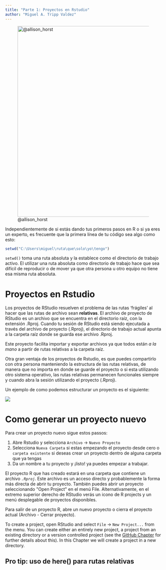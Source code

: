```yaml
---
title: "Parte 1: Proyectos en Rstudio"
author: "Miguel A. Tripp Valdez"
---
```


![\@allison_horst](img/Horst_functions/rProj.png){fig-align="center" width="613"}

Independientemente de si estás dando tus primeros pasos en R o si ya eres un experto, es frecuente que la primera línea de tu código sea algo como esto:

``` R
setwd("C:\Users\miguel\ruta\que\solo\yo\tengo")
```

`setwd()` toma una ruta absoluta y la establece como el directorio de trabajo activo. El utilizar una ruta absoluta como directorio de trabajo hace que sea difícil de reproducir o de mover ya que otra persona u otro equipo no tiene esa misma ruta absoluta.

# Proyectos en Rstudio

Los proyectos de RStudio resuelven el problema de las rutas 'frágiles' al hacer que las rutas de archivo sean **relativas**. El archivo de proyecto de RStudio es un archivo que se encuentra en el directorio raíz, con la extensión .Rproj. Cuando tu sesión de RStudio está siendo ejecutada a través del archivo de proyecto (.Rproj), el directorio de trabajo actual apunta a la carpeta raíz donde se guarda ese archivo .Rproj.

Este proyecto facilita importar y exportar archivos ya que todos están *a la mano* a partir de rutas relativas a la carpeta raíz.

::: callout-tip
Otra gran ventaja de los proyectos de Rstudio, es que puedes compartirlo con otra persona manteniendo la estructura de las rutas relativas, de manera que no importa en donde se guarde el proyecto o si esta utilizando otro sistema operativo, las rutas relativas permanecen funcionales siempre y cuando abra la sesión utilizando el proyecto (.Rproj).
:::

Un ejemplo de como podemos estructurar un proyecto es el siguiente:

![](https://i1.wp.com/raw.githubusercontent.com/martinctc/blog/master/images/RPROJECT_2000dpi.png?zoom=1.25&w=578&ssl=1){fig-align="center"}

# Como generar un proyecto nuevo

Para crear un proyecto nuevo sigue estos passos:

1.  Abre Rstudio y selecciona `Archivo` -\> `Nuevo Proyecto`
2.  Selecciona `Nueva Carpeta` si estas empezando el proyecto desde cero o `carpeta existente` si deseas crear un proyecto dentro de alguna carpeta que ya tengas
3.  Da un nombre a tu proyecto y ¡listo! ya puedes empezar a trabajar.

El proyecto R que has creado estará en una carpeta que contiene un archivo *`.Rproj`*. Este archivo es un acceso directo y probablemente la forma más directa de abrir tu proyecto. También puedes abrir un proyecto seleccionando \"Open Project\" en el menú File. Alternativamente, en el extremo superior derecho de RStudio verás un icono de R projects y un menú desplegable de proyectos disponibles.

Para salir de un proyecto R, abre un nuevo proyecto o cierra el proyecto actual (Archivo - Cerrar proyecto).

To create a project, open RStudio and select `File` -\> `New Project...` from the menu. You can create either an entirely new project, a project from an existing directory or a version controlled project (see the [GitHub Chapter](https://intro2r.com/github_r.html#github_r) for further details about this). In this Chapter we will create a project in a new directory.

::: callout-tip
## Pro tip: uso de here() para rutas relativas
:::
